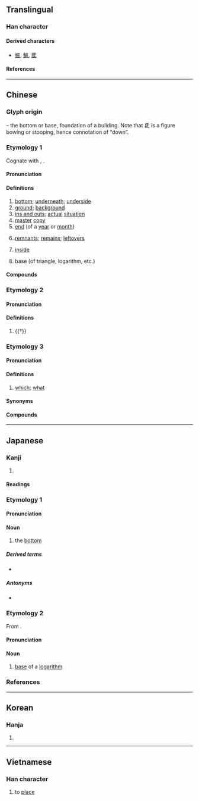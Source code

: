 {{also|厎}}
{{character info/new}}
==Translingual==
{{stroke order|strokes=8}}

===Han character===
{{Han char|rn=53|rad=广|as=05|sn=8|four=00242|canj=IHPM,IHVI|ids=⿸广氐}}

====Derived characters====
* [[掋]], [[鯳]], [[菧]]

====References====
{{Han ref|kx=0344.060|dkj=09262|dj=0653.280|hdz=20878.040|uh=5E95}}

----

==Chinese==
{{zh-forms}}

===Glyph origin===
{{Han etym}}
{{Han compound|广|t1=building|氐|ls=psc|c1=s|c2=p}} – the bottom or base, foundation of a building. Note that 氐 is a figure bowing or stooping, hence connotation of “down”.

===Etymology 1===
Cognate with {{och-l|低|to lower; low}}, {{och-l|柢|root of a tree; base}}.

====Pronunciation====
{{zh-pron
|m=dǐ,er=y
|m-s=
|c=dai2
|c-t=
|g=
|h=pfs=tái/tí
|h_note=tái - vernacular; tí - literary
|j=
|mb=
|md=dā̤/dī
|md_note=dā̤ - vernacular; dī - literary
|mn=xm,qz,tp,lk,km,mg,hc:tóe/qz,xm,zz,yl,tn,kh,tc:té/sx:tére/tí
|mn_note=Xiamen, Quanzhou: té - literary; tóe - vernacular; tí - vernacular (limited, e.g. {{zh-l|*到底}})
Zhangzhou: té - literary; tí - vernacular (limited, e.g. {{zh-l|*到底}})
Taiwan: té/tóe/tére - vernacular; tí - literary
|mn-t=doi2/doin2/di2
|mn-t_note=doi2/doin2 - vernacular; di2 - literary
|w=2ti
|x=
|mc=y
|oc=y
|ma=Zh-di.ogg
|cat=n,a,prep
}}

====Definitions====
{{zh-hanzi}}

# [[bottom]]; [[underneath]]; [[underside]]
# [[ground]]; [[background]]
# [[ins and outs]]; [[actual]] [[situation]]
# [[master]] [[copy]]
# [[end]] (of a [[year]] or [[month]])
#: {{zh-also|年底|月底}}
#: {{zh-x|六月 底|'''end''' of June|C}}
# [[remnant]]s; [[remain]]s; [[leftover]]s
# {{lb|zh|Min Nan}} [[inside]]
# {{lb|zh|mathematics}} base (of triangle, logarithm, etc.)

====Compounds====
{{zh-der|到底|底冰|底根兒|底案|亮底兒|底極|尋根問底|心底|底腳|底限|封底|堅持到底|底冊|底缺|底糞|底層|底邊|底特律|干卿底事|家底兒|伊于胡底|年底|底棲生物|怪底|兜老底|底老|底線抽球|底價|刨根究底|底片|店底|底部|底襟|底處|底蘊|底薪|底色|底腳裡人|底肥|底線|底細|底稿|底盤|底牌|底版|底火|底漆|底滯|底樣兒|底本兒|底本|底末|底數|底寧|底子錢|底子|底兒|底事|底下奏樂|底下人|天底下|底下|兜底|伊底帕斯|平底鍋|平底|井底之蛙|尋根究底|存底|亮底牌|墊底|小底|囊底路|大底|底衣|囊底|底座|底面|底工|儘底下|信底|地底|保底|刨根問底|平底鞋|外匯存底|周旋到底|囊底智|包袱底兒|底止|底定|天底|井底銀瓶|壓箱底|底裡|底死|窮根究底|書底子|海底眼|本底子|眼底|洋底盆地|摸底|海底通訊|盤底朝天|沒底棺材|根底|海底擴張|手底下|搜根究底|扯底線|揭老底|海底撈月|揭底牌|打底|打粉底|水底納瓜|海底摸月|瀉底|月底|澈底:chèdǐ|有底|有底稿|海底峽谷|打底稿|水底摸月|探底|攢底|稿底|溝底|漆桶底脫|私底下|知情底保|沒底兒|知底|眼底下|書囊無底|根兒底下|海底|海底電纜|搜根問底|無底洞|打底子|甚底|盤根問底|水底撈月|牢角底|班底|揭底|海底電線|火底|打聽細底|海底猴兒|海底撈針|海底山|海底地震|洩底|河底隧道|扁底舟|水底撈針|歇斯底里|樓底下|方底圓蓋|筆底生花|細底|耳朵底子|釜底游魚|鐺底焦飯|箱底|阿富羅底|箱底功夫|臥底|船底|箱底錢|老底|納鞋底|魚遊釜底|草底兒|被底鴛鴦|谷底|腳底抹油|老底兒|釜底遊魂|茶底|粉底|高底鞋|高底|老班底|腳底下人|軟底子|鞋底|老底子|露底|賣底|鋪底|腳底下|釜底抽薪|釜底枯魚|謎底|酒底|腳底|鞋底錢|透底|跌至谷底|襯底|腳底板兒|築底巷|爨底下|川底下|絞絲底|雪字底|四點底|青字底|皿字底|岳底|舉字底|無底|河底|底張|山底|徹底}}

===Etymology 2===

====Pronunciation====
{{zh-pron
|m=de
|dial=n
|cat=part
}}

====Definitions====
{{zh-hanzi}}

# {{†}} {{n-g|[[possessive]] particle, equivalent to modern Mandarin {{zh-l|的|tr=de}}}}

===Etymology 3===

====Pronunciation====
{{zh-pron
|md=diē/dē̤
|mn=xm,zz,tw:tī/qz:tǐ
|mn-t=di7
|dial=n
|cat=pron
}}

====Definitions====
{{zh-hanzi}}

# {{lb|zh|Min}} [[which]]; [[what]]

====Synonyms====
{{zh-dial|哪}}

====Compounds====
{{zh-der|fold=1|底人|底儂|底時|底所|底塊:diē-dó̤i|底囝}}

{{zh-cat|Intermediate}}

----

==Japanese==

===Kanji===
{{ja-kanji|grade=4|rs=广05}}

# {{rfdef|ja|sort=广05}}

====Readings====
{{ja-readings
|goon=たい
|kanon=てい
|kun=そこ-, なんぞ
}}

===Etymology 1===
{{ja-kanjitab|そこ|yomi=k}}

====Pronunciation====
{{ja-pron|yomi=k|そこ|acc=0|acc_ref=DJR,NHK}}

====Noun====
{{ja-noun|そこ}}

# the [[bottom]]
#:{{ja-usex|'''底'''に沈む|'''そこ''' に しずむ|sink to the '''bottom'''}}

=====Derived terms=====
* {{ja-r|二%重%底|に%じゅう%ぞこ|[[double]] [[sole]]; [[double]] [[bottom]]}}

=====Antonyms=====
* {{ja-r|頂|いただき|gloss=[[top]]}}

===Etymology 2===
{{ja-kanjitab|てい|yomi=o}}
From {{etyl|ltc|ja|sort=てい}} {{m|zh|底|tr=tej<sup>X</sup>}}.

====Pronunciation====
{{ja-pron|yomi=kanon|てい|acc=1|acc_ref=DJR,NHK}}

====Noun====
{{ja-noun|てい}}

# [[base]] of a [[logarithm]]

===References===
<references/>

----

==Korean==

===Hanja===
{{ko-hanja|hangeul=[[저]], [[지]]|rv=jeo, ji|mr=chŏ, chi}}

# {{rfdef|ko|sort=广05}}

----

==Vietnamese==

===Han character===
{{vi-readings|reading=[[để]], [[đáy]], [[đé]], [[đẽ]], [[đây]]|rs=广05}}

# to [[place#Verb|place]]